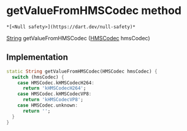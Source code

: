 # getValueFromHMSCodec method

    *[<Null safety>](https://dart.dev/null-safety)*

[String](https://api.flutter.dev/flutter/dart-core/String-class.html) getValueFromHMSCodec
([HMSCodec](../../enum_hms_codec/HMSCodec-class) hmsCodec)

## Implementation

```dart
static String getValueFromHMSCodec(HMSCodec hmsCodec) {
  switch (hmsCodec) {
    case HMSCodec.kHMSCodecH264:
      return 'kHMSCodecH264';
    case HMSCodec.kHMSCodecVP8:
      return 'kHMSCodecVP8';
    case HMSCodec.unknown:
      return '';
  }
}
```
